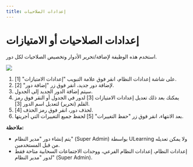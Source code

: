---
title: إعدادات الصلاحيات
---


# إعدادات الصلاحيات أو الامتيازات

استخدم هذه الوظيفة لإضافة/تحرير الأدوار وتخصيص الصلاحيات لكل دور.

![](/ar/img/ulearning/admin/Privilege_settings.jpg)

1.	على شاشة إعدادات النظام، انقر فوق علامة التبويب "إعدادات الامتيازات" [1].
2.	لإضافة دور جديد، انقر فوق زر "إضافة دور" [2].
3.	سيتم إضافة الدور الجديد إلى الجدول.
4.	يمكنك بعد ذلك تعديل إعدادات الامتيازات [3] لدور في الجدول أو النقر فوق رمز القلم (تحرير) لتعديل اسم الدور [3].
5.	لحذف دور، انقر فوق رمز الحذف [4].
6.	بعد الانتهاء، انقر فوق زر "حفظ التغييرات" [5] لحفظ جميع التغييرات التي أجريتها.

**ملاحظة:** 
-	يتم إنشاء دور "مدير النظام" (Super Admin) بواسطة ULearning ولا يمكن تعديله من قبل المستخدمين.
-	إعدادات النظام، إعدادات النظام الفرعي، ووحدات الاجتماعات السحابية متاحة فقط لدور "مدير النظام" (Super Admin).
